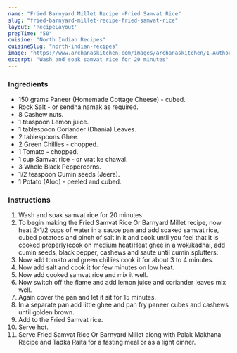 ---
name: "Fried Barnyard Millet Recipe -Fried Samvat Rice"
slug: "fried-barnyard-millet-recipe-fried-samvat-rice"
layout: 'RecipeLayout'
prepTime: "50"
cuisine: "North Indian Recipes"
cuisineSlug: "north-indian-recipes"
image: "https://www.archanaskitchen.com/images/archanaskitchen/1-Author/Roop/Fried_Samvat_Rice_Or_Barnyard_Millet.jpg"
excerpt: "Wash and soak samvat rice for 20 minutes"
---

### Ingredients

- 150 grams Paneer (Homemade Cottage Cheese) - cubed.
- Rock Salt - or sendha namak as required.
- 8 Cashew nuts.
- 1 teaspoon Lemon juice.
- 1 tablespoon Coriander (Dhania) Leaves.
- 2 tablespoons Ghee.
- 2 Green Chillies - chopped.
- 1 Tomato - chopped.
- 1 cup Samvat rice - or vrat ke chawal.
- 3 Whole Black Peppercorns.
- 1/2 teaspoon Cumin seeds (Jeera).
- 1 Potato (Aloo) - peeled and cubed.

### Instructions

1. Wash and soak samvat rice for 20 minutes.
1. To begin making the Fried Samvat Rice Or Barnyard Millet recipe, now heat 2-1/2 cups of water in a sauce pan and add soaked samvat rice, cubed potatoes and pinch of salt in it and cook until you feel that it is cooked properly(cook on medium heat)Heat ghee in a wok/kadhai, add cumin seeds, black pepper, cashews and saute until cumin splutters.
1. Now add tomato and green chillies cook it for about 3 to 4 minutes.
1. Now add salt and cook it for few minutes on low heat.
1. Now add cooked samvat rice and mix it well.
1. Now switch off the flame and add lemon juice and coriander leaves mix well.
1. Again cover the pan and let it sit for 15 minutes.
1. In a separate pan add little ghee and pan fry paneer cubes and cashews until golden brown.
1. Add to the Fried Samvat rice.
1. Serve hot.
1. Serve Fried Samvat Rice Or Barnyard Millet along with Palak Makhana Recipe and Tadka Raita for a fasting meal or as a light dinner.
